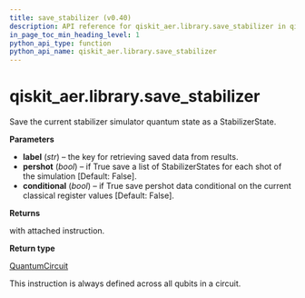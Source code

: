 ```yaml
---
title: save_stabilizer (v0.40)
description: API reference for qiskit_aer.library.save_stabilizer in qiskit v0.40
in_page_toc_min_heading_level: 1
python_api_type: function
python_api_name: qiskit_aer.library.save_stabilizer
---
```


<span id="qiskit-aer-library-save-stabilizer" />

# qiskit\_aer.library.save\_stabilizer

<Function id="qiskit_aer.library.save_stabilizer" isDedicatedPage={true} github="https://github.com/qiskit/qiskit-aer/tree/stable/0.11/qiskit_aer/library/save_instructions/save_stabilizer.py" signature="save_stabilizer(self, label='stabilizer', pershot=False, conditional=False)">
  Save the current stabilizer simulator quantum state as a StabilizerState.

  **Parameters**

  *   **label** (*str*) – the key for retrieving saved data from results.
  *   **pershot** (*bool*) – if True save a list of StabilizerStates for each shot of the simulation \[Default: False].
  *   **conditional** (*bool*) – if True save pershot data conditional on the current classical register values \[Default: False].

  **Returns**

  with attached instruction.

  **Return type**

  [QuantumCircuit](qiskit.circuit.QuantumCircuit "qiskit.circuit.QuantumCircuit")

  <Admonition title="Note" type="note">
    This instruction is always defined across all qubits in a circuit.
  </Admonition>
</Function>

